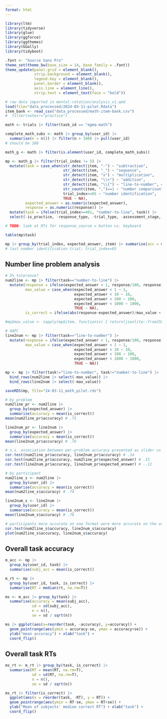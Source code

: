 ```yaml
---
format: html
---
```


```r
library(ltm)
library(tidyverse)
library(glue)
library(ggforce)
library(ggthemes)
library(GGally)
library(tidyboot)

.font <- "Source Sans Pro"
theme_set(theme_bw(base_size = 14, base_family = .font))
theme_update(panel.grid = element_blank(),
             strip.background = element_blank(),
             legend.key = element_blank(),
             panel.border = element_blank(),
             axis.line = element_line(),
             strip.text = element_text(face = "bold"))
```

```r
# raw data imported in mental-rotation/analysis_v1.qmd
load(file="data_processed/2024-03-11-pilot.Rdata")
item_bank <- read_csv("data_processed/math-item-bank.csv") 
#  filter(notes!="practice")

math <- trials |> filter(task_id == "egma-math")

complete_math_subs <- math |> group_by(user_id) |> 
  summarise(n = n()) |> filter(n > 180) |> pull(user_id) 
# should be 188

math_g <- math |> filter(is.element(user_id, complete_math_subs))
```

```r
mp <- math_g |> filter(trial_index != 5) |>
  mutate(task = case_when(str_detect(item, "-") ~ "subtraction",
                          str_detect(item, "_") ~ "sequence",
                          str_detect(item, "x") ~ "multiplication",
                          str_detect(item, "\\+") ~ "addition",
                          str_detect(item, "\\{") ~ "line-to-number", # but 4afc or slider response?
                          str_count(item, ",")==1 ~ "number comparison",
                          trial_index<=65 ~ "number identification",
                          TRUE ~ NA),
         expected_answer = as.numeric(expected_answer),
         response = as.numeric(response)) |>
  mutate(task = ifelse(trial_index>=461, "number-to-line", task)) |>
  select(-is_practice, -response_type, -trial_type, -assessment_stage, -difficulty, -run_id)

# TODO: look at RTs for response_source = button vs. keyboard

table(mp$task)

mp |> group_by(trial_index, expected_answer, item) |> summarise(acc = mean(is_correct))
# last number identification trial: trial_index=65

```

## Number line problem analysis

```r
# 5% tolerance?
num2line <- mp |> filter(task=="number-to-line") |>
  mutate(response = ifelse(expected_answer < 1, response/100, response),
         max_value = case_when(expected_answer < 1 ~ 1,
                               expected_answer < 10 ~ 10,
                               expected_answer < 100 ~ 100,
                               expected_answer < 1000 ~ 1000,
                               TRUE ~ NA),
         is_correct = ifelse(abs(response-expected_answer)/max_value < .05, TRUE, FALSE)) 

#mp$max_value <- sapply(mp$item, function(x) { return(jsonlite::fromJSON(x)[['1']]) })  

# 4AFC
line2num <- mp |> filter(task=="line-to-number") |>
  mutate(response = ifelse(expected_answer < 1, response/100, response),
         max_value = case_when(expected_answer < 1 ~ 1,
                               expected_answer < 10 ~ 10,
                               expected_answer < 100 ~ 100,
                               expected_answer < 1000 ~ 1000,
                               TRUE ~ NA)) 

mp <- mp |> filter(task!="line-to-number", task!="number-to-line") |> 
  bind_rows(num2line |> select(-max_value)) |>
  bind_rows(line2num |> select(-max_value))

saveRDS(mp, file="24-03-11_math_pilot.rds")

# by problem
num2line_pr <- num2line |> 
  group_by(expected_answer) |>
  summarise(accuracy = mean(is_correct))
mean(num2line_pr$accuracy) # .75

line2num_pr <- line2num |>
  group_by(expected_answer) |>
  summarise(accuracy = mean(is_correct))
mean(line2num_pr$accuracy) # .76

# n.s. association between per-problem accuracy presented as slider vs. 4AFC
cor.test(num2line_pr$accuracy, line2num_pr$accuracy) # .14
cor.test(num2line_pr$accuracy, num2line_pr$expected_answer) # .15
cor.test(line2num_pr$accuracy, line2num_pr$expected_answer) # -.11

# by participant
num2line_s <- num2line |> 
  group_by(user_id) |>
  summarise(accuracy = mean(is_correct))
mean(num2line_s$accuracy) # .74

line2num_s <- line2num |>
  group_by(user_id) |>
  summarise(accuracy = mean(is_correct))
mean(line2num_s$accuracy) # .76

# participants more accurate on one format were more accurate on the other
cor.test(num2line_s$accuracy, line2num_s$accuracy)
plot(num2line_s$accuracy, line2num_s$accuracy)
```

## Overall task accuracy

```r
m_acc <- mp |> 
  group_by(user_id, task) |>
  summarise(subj_acc = mean(is_correct))

m_rt <- mp |> 
  group_by(user_id, task, is_correct) |>
  summarise(RT = median(rt, na.rm=T))

ms <- m_acc |> group_by(task) |>
  summarise(accuracy = mean(subj_acc),
            sd = sd(subj_acc),
            n = n(),
            se = sd / sqrt(n))

ms |> ggplot(aes(x=reorder(task, -accuracy), y=accuracy)) +
  geom_pointrange(aes(ymin = accuracy-se, ymax = accuracy+se)) +
  ylab("mean accuracy") + xlab("task") +
  coord_flip()
```

## Overall task RTs

```r
ms_rt <- m_rt |> group_by(task, is_correct) |>
  summarise(RT = mean(RT, na.rm=T),
            sd = sd(RT, na.rm=T),
            n = n(),
            se = sd / sqrt(n))

ms_rt |> filter(is_correct) |>
  ggplot(aes(x = reorder(task, -RT), y = RT)) +
  geom_pointrange(aes(ymin = RT-se, ymax = RT+se)) +
  ylab("Mean of subjects' median correct RT") + xlab("task") +
  coord_flip()
```

